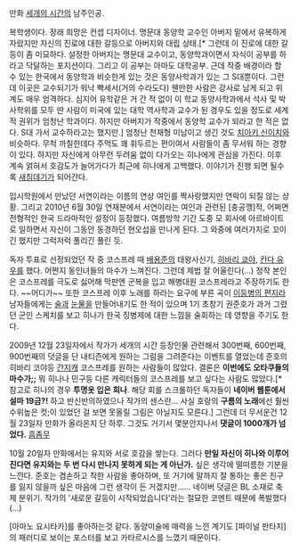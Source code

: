 만화 [[세개의 시간]]의 남주인공. 

복학생이다. 장래 희망은 컨셉 디자이너. 명문대 동양학 교수인 아버지 밑에서 유복하게 자랐지만 자신의 진로에 대한 갈등으로 아버지와 대립 상태.[* 그런데 이 진로에 대한 갈등이 좀 미묘하다. 설정한 아버지는 명문대 교수이고, 동양학과이면서 자식이 공부를 하라고 닥달하는 포지션이다. 그리고 이 공부는 아마도 대학공부. 근데 작중 배경이라 할 수 있는 한국에서 동양학과 비슷한게 있는 것은 동양사학과가 있는 그 S대뿐이다. 그런데 이곳은 교수되기가 워낙 빡세서(거의 수라도다) 웬만한 사람은 강사로 남게 되고 위계도 매우 엄격하다. 심지어 유학같은 거 간 적 없이 이 학교 동양사학과에서 석사 및 박사학위를 모두 딴 사람이 미국에 있는 대학 역사학과 교수가 된 경우도 있을 정도로 세계적 권위가 엄청난 학과이다. 하지만 아버지가 작중에서 동양학 교수가 되라고 한 적은 없다.  S대 가서 교수하라고는 했지만.] 엄청난 천재형 미남이고 생긴 것도 [[치아키 신이치]]와 비슷하다. 무척 까칠한데다 주먹도 꽤 휘두르는 편이여서 사람들이 좀 무서워 하는 경향이 있다. 하지만 자신에게 아무런 두려움 없이 다가오는 히나에게 관심을 가진다. 이후 계속 얽혀서 호감도가 늘어가다가 최근에 히나에게 고백했다. 이야기가 진행 되면 될수록 [[새침데기]]가 되어간다.

입시학원에서 만났던 서연이라는 이름의 연상 여인를 짝사랑했지만 연락이 되질 않는 상황. 그리고 2010년 6월 30일 연재분에서 서연이라는 여인과 관련된 [충공깽]적, 어쩌면 전형적인 한국 드라마적인 설정이 등장했다. 여름방학 기간 도중 모 회사에 아르바이트로 일하면서 자신이 그동안 동경하던 현오섭을 만나게 된다. 그 와중에 여러가지로 꼬이긴 했지만 그럭저럭 풀리긴 풀린 듯.

독자 투표로 선정되었던 작 중 코스프레 때 [[배용준]]의 태왕사신기, [[히바리 쿄야]], [[칸다 유우]]를 했다. 어쩐지 동인녀들의 마수가 느껴진다. 그런데 제법 잘 어울린다(…) 정작 본인은 코스프레를 극도로 싫어해 막판엔 군복을 입고 해병대원 코스프레라고 주장하기도 한다. ~~어디가~~ 또한 코스프레 이후 노래를 하라는 요구에 부른 곡이 [[이등병의 편지]]라 남자들에게는 [[술]]과 [[눈물]]을 만들어내기도 한 적이 있으며 1기 초창기 권준호가 과거 그렸던 군인 스케치를 보고 히나가 한국 징병제에 대한 느낌을 술회하는 데 영향을 주기도 한다. 

2009년 12월 23일자에서 작가가 세개의 시간 등장인물 관련해서 300번째, 600번째, 900번째의 덧글을 단 내티즌에게 원하는 그림을 그려준다는 이벤트를 열었는데 준호의 히바리 코야등 [[간지]]캐 코스프레를 원하는 사람들이 많았다. 결론은 '''이번에도 오타쿠들의 마수가;;''' 뭐 히나나 민구등 다른 캐릭터들의 코스프레를 보고 싶다는 사람도 많았다.[* 참고로 히나의 경우 '''투명옷 입은 희나'''. 해당 회를 스크롤하던 독자들이 '''네이버 웹툰에서 설마 19금?!''' 하고 반신반의하였으나 작가의 센스란… 사실 호랑의 '''구름의 노래'''에선 훨씬 수위높은 컷;이 있었던 걸 보면 못올릴 그림은 아닐지도 모른다.] 그런데 더 무서운건 12월 23일자 만화가 올라온지 단 하루. 그것도 거기서 몇분안지나서 '''댓글이 1000개가 넘었다.''' [[흠좀무]]

10월 20일자 만화에서는 유지와 서로 호감을 쌓는다. 그러다 '''만일 자신이 히나와 이루어진다면 유지와는 두 번 다시 만나지 못하게 되는 게 아닌가.''' 싶은 생각에 떨떠름한 기분을 느낀다. 준호는 겸손하고 착한 사람을 좋아하며, 또 거기에 말까지 잘 통하는 좋은 친구를 잃지 않을까 싶은 마음에 그런 생각이 든 거겠지만…… 네이버 덧글은 BL 소재로 축제 분위기. 작가의 '새로운 갈등이 시작되었습니다'라는 절묘한 코멘트 때문에 폭발했다(…)

[아마노 요시타카]를 좋아하는것 같다. 동양미술에 매력을 느낀 계기도 [파이널 판타지]의 패러디로 보이는 포스터를 보고 카타르시스를 느꼈기 때문이다.
